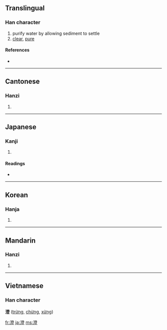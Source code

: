 {{also|澂}}
==Translingual==

===Han character===
{{Han char|rn=85|rad=水|as=12|sn=15|four=3211<sub>8</sub>|canj=水弓人廿 (ENOT)}}

# purify water by allowing sediment to settle
# [[clear]], [[pure]]

====References====
* {{Han ref|kx=0651.240|dkj=18315|dj=1061.260|hdz=31750.060|uh=6F84|ud=28548|bh=BCE1|bd=48353}}

----

==Cantonese==

===Hanzi===
{{yue-hanzi|jyut=|y=ching4, dang6}}

# {{defn|Cantonese}}

----

==Japanese==

===Kanji===
{{ja-kanji|grade=c|rs=水12}}

# {{defn|Japanese}}

====Readings====
* {{ja-readings|on=[[ちょう]] (chō)|kun=[[すむ]] (sumu), [[すます]] (sumasu), [[すみ]] (sumi)}}

----

==Korean==

===Hanja===
{{ko-hanja|hangeul=징|eumhun=|rv=jing|mr=ching|y=cing}}

# {{defn|Korean}}

----

==Mandarin==

===Hanzi===
{{cmn-hanzi|pin=[[chéng]] ([[cheng2]])|wg=ch'eng<sup>2</sup>}}

# {{defn|Mandarin}}

----

==Vietnamese==
===Han character===
'''澄''' ([[trừng]], [[chừng]], [[xừng]])

[[fr:澄]]
[[ja:澄]]
[[ms:澄]]